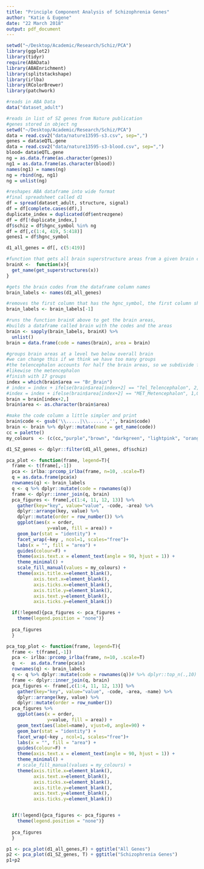 ```yaml
---
title: "Principle Component Analysis of Schizophrenia Genes"
author: "Katie & Eugene"
date: "22 March 2018"
output: pdf_document
---
```


```r
setwd("~/Desktop/Academic/Research/Schiz/PCA")
library(ggplot2)
library(tidyr)
require(ABAData)
library(ABAEnrichment)
library(splitstackshape)
library(irlba)
library(RColorBrewer)
library(patchwork)
```


```r
#reads in ABA Data
data("dataset_adult")

#reads in list of SZ genes from Nature publication
#genes stored in object ng
setwd("~/Desktop/Academic/Research/Schiz/PCA")
data = read.csv2("data/nature13595-s3.csv", sep=",")
genes = data$eQTL.gene
data = read.csv2("data/nature13595-s3-blood.csv", sep=",")
blood= data$eQTL.gene
ng = as.data.frame(as.character(genes))
ng1 = as.data.frame(as.character(blood))
names(ng1) = names(ng)
ng = rbind(ng, ng1)
ng = unlist(ng)
```


```r
#reshapes ABA dataframe into wide format
#final spreadsheet called d1
df = spread(dataset_adult, structure, signal)
df = df[complete.cases(df),]
duplicate_index = duplicated(df$entrezgene)
df = df[!duplicate_index,]
df$schiz = df$hgnc_symbol %in% ng
df = df[,c(1:4, 419, 5:418)]
genes1 = df$hgnc_symbol

d1_all_genes = df[, c(5:419)]
```


```r
#function that gets all brain superstructure areas from a given brain code
brainX <-  function(x){
  get_name(get_superstructures(x))
}

#gets the brain codes from the dataframe column names
brain_labels <- names(d1_all_genes)

#removes the first column that has the hgnc_symbol, the first column should now be "4012"
brain_labels <- brain_labels[-1]

#runs the function brainX above to get the brain areas,
#builds a dataframe called brain with the codes and the areas
brain <- sapply(brain_labels, brainX) %>% 
  unlist()
brain = data.frame(code = names(brain), area = brain)

#groups brain areas at a level two below overall brain
#we can change this if we think we have too many groups
#the telencephalon accounts for half the brain areas, so we subdivide further
#likewise the metencephalon
#finish with 17 groups
index = which(brain$area == "Br_Brain")
# index = index + ifelse(brain$area[index+2] == "Tel_Telencephalon", 2,0)
#index = index + ifelse(brain$area[index+2] == "MET_Metencephalon", 1,0)
brain = brain[index+2,]
brain$area <- as.character(brain$area)

#make the code column a little simpler and print
brain$code <- gsub('\\.....|\\......','', brain$code)
brain <- brain %>% dplyr::mutate(name = get_name(code))
cc = palette()
my_colours  <- (c(cc,"purple","brown", "darkgreen", "lightpink", "orange", "violet", "darkred", "lightgreen", "beige"))
```




```r
d1_SZ_genes <- dplyr::filter(d1_all_genes, df$schiz)
```




```r
pca_plot <- function(frame, legend=T){
  frame <- t(frame[,-1])
  pca <- irlba::prcomp_irlba(frame, n=10, .scale=T)
  q = as.data.frame(pca$x)
  rownames(q) <- brain_labels
  q <- q %>% dplyr::mutate(code = rownames(q))
  frame <- dplyr::inner_join(q, brain)
  pca_figures <- frame[,c(1:4, 11, 12, 13)] %>% 
    gather(key="key", value="value", -code, -area) %>% 
    dplyr::arrange(key, value) %>% 
    dplyr::mutate(order = row_number()) %>% 
    ggplot(aes(x = order,
               y=value, fill = area)) +
    geom_bar(stat = "identity") +
    facet_wrap(~key , ncol=1, scales="free")+
    labs(x = "", fill = "area") +
    guides(colour=F) +
    theme(axis.text.x = element_text(angle = 90, hjust = 1)) +
    theme_minimal() +
    scale_fill_manual(values = my_colours) +
    theme(axis.title.x=element_blank(),
          axis.text.x=element_blank(),
          axis.ticks.x=element_blank(),
          axis.title.y=element_blank(),
          axis.text.y=element_blank(),
          axis.ticks.y=element_blank())

  if(!legend){pca_figures <- pca_figures + 
    theme(legend.position = "none")}
  
  pca_figures
  }
```

```r
pca_top_plot <- function(frame, legend=T){
  frame <- t(frame[,-1])
  pca <- irlba::prcomp_irlba(frame, n=10, .scale=T)
  q  <-  as.data.frame(pca$x)
  rownames(q) <- brain_labels
  q <- q %>% dplyr::mutate(code = rownames(q))# %>% dplyr::top_n(.,10)
  frame <- dplyr::inner_join(q, brain)
  pca_figures <- frame[,c(1:4, 11, 12, 13)] %>% 
    gather(key="key", value="value", -code, -area, -name) %>% 
    dplyr::arrange(key, value) %>% 
    dplyr::mutate(order = row_number()) 
  pca_figures %>% 
    ggplot(aes(x = order,
               y=value, fill = area)) +
    geom_text(aes(label=name), vjust=0, angle=90) +
    geom_bar(stat = "identity") +
    facet_wrap(~key , ncol=1, scales="free")+
    labs(x = "", fill = "area") +
    guides(colour=F) +
    theme(axis.text.x = element_text(angle = 90, hjust = 1)) +
    theme_minimal() +
    # scale_fill_manual(values = my_colours) +
    theme(axis.title.x=element_blank(),
          axis.text.x=element_blank(),
          axis.ticks.x=element_blank(),
          axis.title.y=element_blank(),
          axis.text.y=element_blank(),
          axis.ticks.y=element_blank()) 


  if(!legend){pca_figures <- pca_figures + 
    theme(legend.position = "none")}
  
  pca_figures
  }
```



```r
p1 <- pca_plot(d1_all_genes,F) + ggtitle("All Genes")
p2 <- pca_plot(d1_SZ_genes, T) + ggtitle("Schizophrenia Genes")
p1+p2
```

